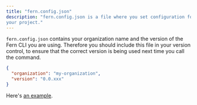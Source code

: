 ```yaml
---
title: "fern.config.json"
description: "fern.config.json is a file where you set configuration for all of the APIs in
your project."
---
```


`fern.config.json` contains your organization name and the version of the Fern
CLI you are using. Therefore you should include this file in your version
control, to ensure that the correct version is being used next time you call the
command.

```json
{
  "organization": "my-organization",
  "version": "0.0.xxx"
}
```

Here's
[an example](https://github.com/fern-api/fern-examples/blob/main/fern/fern.config.json).
